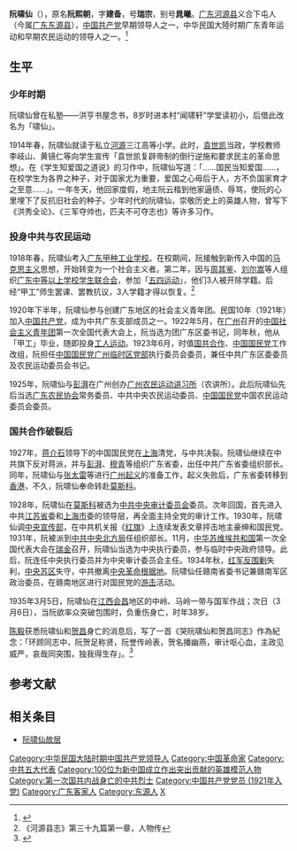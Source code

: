 {{Infobox Biography
| subject_name   = 阮啸仙
| image_name     = Ruan Xiaoxian.jpg
| image_size     = 180px
| date_of_birth  = 1897年
| place_of_birth = {{QING}}[[广东|广东]][[河源县|河源县]]
| date_of_death  = 1935年3月6日（38岁）
| place_of_death = {{ROC}}[[江西|江西]][[会昌县|会昌]]
| occupation     = {{CCP|25px}} <br /> 广东青年运动领导人 <br /> 中国现代农民运动领袖和先驱
<br />[[中国共产党|中国共产党]]早期领导人之一}}   
'''阮啸仙'''（{{bd|1897年||1935年|3月6日}}），原名'''阮熙朝'''，字'''建备'''，号'''瑞宗'''，别号'''晁曦'''。[[广东|广东]][[河源县|河源县]]义合下屯人（今属[[广东|广东]][[东源县|东源县]]），[[中国共产党|中国共产党]]早期领导人之一，中华民国大陸时期广东青年运动和早期农民运动的领导人之一。<ref>{{Cite web |url=http://www.ruanchina.com/article-73-1.html |title=阮啸仙，阮氏宗亲网，2008-12-24 |accessdate=2012-02-25 |archive-date=2019-07-13 |archive-url=https://web.archive.org/web/20190713040213/http://www.ruanchina.com/gujin/lsmr/200812/00000073.html |dead-url=no }}</ref>

== 生平 ==
=== 少年时期 ===
阮啸仙曾在私塾——洪亨书屋念书，8岁时进本村“闻啸轩”学堂读初小，后借此改名为「啸仙」。

1914年春，阮啸仙就读于私立[[河源|河源]]三江高等小学。此时，[[袁世凯|袁世凯]]当政，学校教师李岐山、黄镜仁等向学生宣传「袁世凯复辟帝制的倒行逆施和要求民主的革命思想」。在《学生知爱国之道说》的习作中，阮啸仙写道：「……国民当知爱国……，在校学生为各界之种子，对于国家尤为重要，爱国之心毋后于人，方不负国家育才之至意……」。一年冬天，他回家度假，地主阮云楷到他家逼债、辱骂，使阮的心里埋下了反抗旧社会的种子。少年时代的阮啸仙，崇敬历史上的英雄人物，曾写下《洪秀全论》、《三军夺帅也，匹夫不可夺志也》等许多习作。

=== 投身中共与农民运动 ===
1918年春，阮啸仙考入[[广东甲种工业学校|广东甲种工业学校]]。在校期间，阮接触到新传入中国的[[马克思主义|马克思主义]]思想，开始转变为一个社会主义者。第二年，因与[[周其鉴|周其鉴]]、[[刘尔嵩|刘尔嵩]]等人组织[[广东中等以上学校学生联合会|广东中等以上学校学生联合会]]，参加「[[五四运动|五四运动]]」，他们3人被开除学籍。后经“甲工”师生罢课、罢教抗议，3人学籍才得以恢复。<ref>《河源县志》第三十九篇第一章，人物传</ref>

1920年下半年，阮啸仙参与创建广东地区的社会主义青年团。民国10年（1921年）加入[[中国共产党|中国共产党]]，成为中共广东支部成员之一。1922年5月，在[[广州|广州]]召开的[[中国社会主义青年团|中国社会主义青年团]]第一次全国代表大会上，阮当选为团广东区委书记，同年秋，他从「甲工」毕业，随即投身[[工人运动|工人运动]]。1923年6月，时值[[国共合作|国共合作]]、[[中国国民党|中国国民党]]工作改组，阮担任[[中国国民党广州临时区党部|中国国民党广州临时区党部]]执行委员会委员，兼任中共广东区委委员及农民运动委员会书记。

1925年，阮啸仙与[[彭湃|彭湃]]在广州创办[[广州农民运动讲习所|广州农民运动讲习所]]（农讲所）。此后阮啸仙先后当选[[广东农民协会|广东农民协会]]常务委员、中共中央农民运动委员、[[中国国民党|中国国民党]]中国农民运动委员会委员。

=== 国共合作破裂后 ===
1927年，[[蒋介石|蒋介石]]领导下的中国国民党在[[上海|上海]]清党，与中共决裂。阮啸仙继续在中共旗下反对蒋派，并与[[彭湃|彭湃]]、[[穆青|穆青]]等组织广东省委，出任中共广东省委组织部长。同年，阮啸仙与[[张太雷|张太雷]]等进行[[广州起义|广州起义]]的准备工作，起义失败后，广东省委转移到[[香港|香港]]，不久，阮啸仙奉命转赴[[莫斯科|莫斯科]]。

1928年，阮啸仙在[[莫斯科|莫斯科]]被选为[[中共中央审计委员会|中共中央审计委员会]]委员。次年回国，首先进入中共[[江苏省|江苏省]]委和[[上海市|上海市]]委的领导层，再全面主持全党的审计工作。1930年，阮啸仙调[[中共中央宣传部|中央宣传部]]，在中共机关报《[[红旗_(杂志)|红旗]]》上连续发表文章抨击地主豪绅和国民党。1931年，阮被派到[[中共中央北方局|中共中央北方局]]任组织部长。11月，[[中华苏维埃共和国|中华苏维埃共和国]]第一次全国代表大会在[[瑞金|瑞金]]召开，阮啸仙当选为中央执行委员，参与临时中央政府领导。此后，阮连任中央执行委员并为中央审计委员会主任。1934年秋，[[中国共产党第五次反围剿战争|红军反围剿]]失利，[[中央苏区|中央苏区]]失守，中共撤离[[中央革命根据地|中央革命根据地]]。阮啸仙任赣南省委书记兼赣南军区政治委员，在赣南地区进行对国民党的[[游击|游击]]活动。

1935年3月5日，阮啸仙在[[江西|江西]][[会昌县|会昌]]地区的中岭、马岭一带与国军作战；次日（3月6日），当阮欲率众突破包围时，负重伤身亡，时年38岁。

[[陈毅|陈毅]]获悉阮啸仙和[[贺昌|贺昌]]身亡的消息后，写了一首《哭阮啸仙和贺昌同志》作為紀念：「环顾同志中，阮贺足称贤，阮誉传岭表，贺名播幽燕，审计呕心血，主政见威严，哀哉同突围，独我得生存」。<ref>{{Cite web |url=http://news.xinhuanet.com/newscenter/2005-04/11/content_2813084.htm |title=永远的丰碑：阮啸仙，新华网新闻中心，2005年4月11日 |accessdate=2010年8月8日 |archive-date=2010年6月18日 |archive-url=https://web.archive.org/web/20100618154951/http://news.xinhuanet.com/newscenter/2005-04/11/content_2813084.htm |dead-url=no }}</ref>

== 参考文献 ==
{{reflist}}

== 相关条目 ==
*[[阮啸仙故居|阮啸仙故居]]

{{马克思主义在中国的早期传播}}
{{DEFAULTSORT:R}}
[[Category:中华民国大陆时期中国共产党领导人|Category:中华民国大陆时期中国共产党领导人]]
[[Category:中国革命家|Category:中国革命家]]
[[Category:中共五大代表|Category:中共五大代表]]
[[Category:100位为新中国成立作出突出贡献的英雄模范人物|Category:100位为新中国成立作出突出贡献的英雄模范人物]]
[[Category:第一次国共内战身亡的中共烈士|Category:第一次国共内战身亡的中共烈士]]
[[Category:中国共产党党员_(1921年入党)|Category:中国共产党党员 (1921年入党)]]
[[Category:广东客家人|Category:广东客家人]]
[[Category:东源人|Category:东源人]]
[[Category:阮姓|X]]